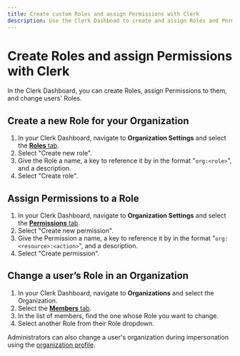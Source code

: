 ```yaml
---
title: Create custom Roles and assign Permissions with Clerk
description: Use the Clerk Dashboad to create and assign Roles and Permissions to users in your Organization.
---
```


# Create Roles and assign Permissions with Clerk

In the Clerk Dashboard, you can create Roles, assign Permissions to them, and change users' Roles.

## Create a new Role for your Organization

1. In your Clerk Dashboard, navigate to **Organization Settings** and select the [**Roles** tab](https://dashboard.clerk.com/last-active?path=roles). 
2. Select "Create new role".
3. Give the Role a name, a key to reference it by in the format "`org:<role>`", and a description.
4. Select "Create role".

## Assign Permissions to a Role

1. In your Clerk Dashboard, navigate to **Organization Settings** and select the [**Permissions** tab](https://dashboard.clerk.com/last-active?path=permissions). 
2. Select "Create new permission".
3. Give the Permission a name, a key to reference it by in the format "`org:<resource>:<action>`", and a description.
4. Select "Create permission".

## Change a user’s Role in an Organization

1. In your Clerk Dashboard, navigate to **Organizations** and select the Organization.
2. Select the [**Members** tab](https://dashboard.clerk.com/last-active?path=members). 
3. In the list of members, find the one whose Role you want to change.
4. Select another Role from their Role dropdown.

Administrators can also change a user's organization during impersonation using the [organization profile](/docs/components/organization/organization-profile).